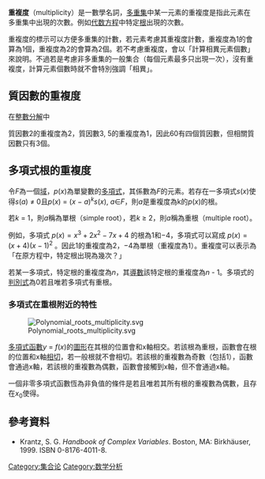 '''重複度'''（multiplicity）是一數學名詞，[[多重集|多重集]]中某一元素的重複度是指此元素在多重集中出現的次數。例如[[代数方程|代数方程]]中特定[[根_(数学)|根]]出現的次數。

重複度的標示可以方便多重集的計數，若元素考慮其重複度計數，重複度為1的會算為1個，重複度為2的會算為2個。若不考慮重複度，會以「計算相異元素個數」來說明。不過若是考慮非多重集的一般集合（每個元素最多只出現一次），沒有重複度，計算元素個數時就不會特別強調「相異」。

==質因數的重複度==
<!--{{main|p-adic order}}
--->
在[[整數分解|整數分解]]中

: {{math|1=60 = 2 × 2 × 3 × 5}}

質因數2的重複度為2，質因數3, 5的重複度為1，因此60有四個質因數，但相關質因數只有3個。

==多項式根的重複度==
令''F''為一個[[域_(數學)|域]]，''p''(''x'')為單變數的[[多項式|多項式]]，其係數為''F''的元素。若存在一多項式''s''(''x'')使得''s''(''a'') ≠ 0且''p''(''x'') = (''x'' − ''a'')<sup>''k''</sup>''s''(''x''), ''a''∈''F''，則''a''是重複度為k的''p''(''x'')的根。

若''k'' = 1，則''a''稱為單根（simple root），若''k'' ≥ 2，則''a''稱為重根（multiple root）。

例如，多項式 <math>p(x) = x^3 + 2x^2 - 7x + 4</math> 的根為1和−4，多項式可以寫成 <math>p(x) = (x+4)(x-1)^2</math> 。因此1的重複度為2，−4為單根（重複度為1）。重複度可以表示為「在原方程中，特定根出現為幾次？」

若某一多項式，特定根的重複度為''n''，其[[導數|導數]]該特定根的重複度為''n'' - 1。多項式的[[判別式|判別式]]為0若且唯若多項式有重根。
=== 多項式在重根附近的特性 ===
[[File:Polynomial_roots_multiplicity.svg|thumb]]

[[多項式函數|多項式函數]]''y'' = ''f''(''x'')的[[函数图形|圖形]]在其根的位置會和x軸相交。若該根為重根，函數會在根的位置和x軸[[相切|相切]]，若一般根就不會相切。若該根的重複數為奇數（包括1），函數會通過x軸，若該根的重複數為偶數，函數會接觸到x軸，但不會通過x軸。

一個非零多項式函數恆為非負值的條件是若且唯若其所有根的重複數為偶數，且存在''x''<sub>0</sub>使得{{nowrap|''f''(''x''<sub>0</sub>) > 0}}。

==參考資料==
{{reflist}}
*Krantz, S. G. ''Handbook of Complex Variables''. Boston, MA: Birkhäuser, 1999. ISBN 0-8176-4011-8.
{{数学分析小条目}}
[[Category:集合论|Category:集合论]]
[[Category:数学分析|Category:数学分析]]